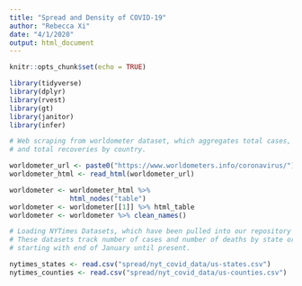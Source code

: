```yaml
---
title: "Spread and Density of COVID-19"
author: "Rebecca Xi"
date: "4/1/2020"
output: html_document
---
```


```r
knitr::opts_chunk$set(echo = TRUE)

library(tidyverse)
library(dplyr)
library(rvest)
library(gt)
library(janitor)
library(infer)

# Web scraping from worldometer dataset, which aggregates total cases, total deaths,
# and total recoveries by country.

worldometer_url <- paste0("https://www.worldometers.info/coronavirus/")
worldometer_html <- read_html(worldometer_url)

worldometer <- worldometer_html %>% 
               html_nodes("table")
worldometer <- worldometer[[1]] %>% html_table
worldometer <- worldometer %>% clean_names()

# Loading NYTimes Datasets, which have been pulled into our repository under nyt_covid_data.
# These datasets track number of cases and number of deaths by state or county by day, 
# starting with end of January until present.

nytimes_states <- read.csv("spread/nyt_covid_data/us-states.csv")
nytimes_counties <- read.csv("spread/nyt_covid_data/us-counties.csv")

```

```r


```


